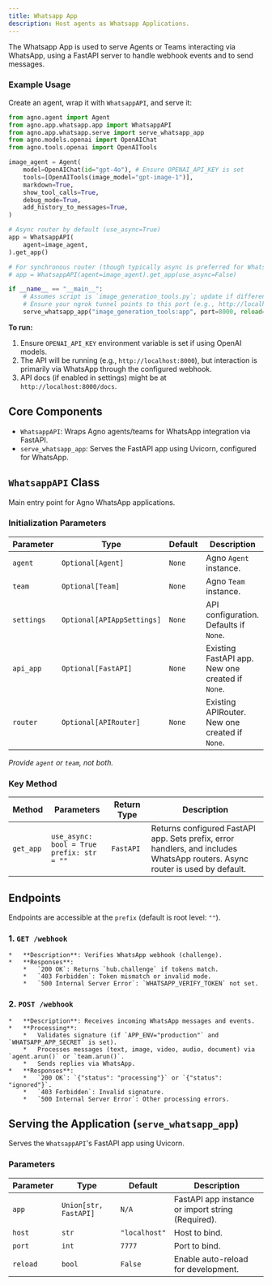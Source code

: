 ```yaml
---
title: Whatsapp App
description: Host agents as Whatsapp Applications.
---
```


The Whatsapp App is used to serve Agents or Teams interacting via WhatsApp, using a FastAPI server to handle webhook events and to send messages.

<Snippet file="setup-whatsapp-app.mdx" />

### Example Usage

Create an agent, wrap it with `WhatsappAPI`, and serve it:

```python
from agno.agent import Agent
from agno.app.whatsapp.app import WhatsappAPI
from agno.app.whatsapp.serve import serve_whatsapp_app
from agno.models.openai import OpenAIChat
from agno.tools.openai import OpenAITools

image_agent = Agent(
    model=OpenAIChat(id="gpt-4o"), # Ensure OPENAI_API_KEY is set
    tools=[OpenAITools(image_model="gpt-image-1")],
    markdown=True,
    show_tool_calls=True,
    debug_mode=True,
    add_history_to_messages=True,
)

# Async router by default (use_async=True)
app = WhatsappAPI(
    agent=image_agent,
).get_app()

# For synchronous router (though typically async is preferred for WhatsApp webhooks):
# app = WhatsappAPI(agent=image_agent).get_app(use_async=False)

if __name__ == "__main__":
    # Assumes script is `image_generation_tools.py`; update if different.
    # Ensure your ngrok tunnel points to this port (e.g., http://localhost:8000)
    serve_whatsapp_app("image_generation_tools:app", port=8000, reload=True)
```

**To run:**
1.  Ensure `OPENAI_API_KEY` environment variable is set if using OpenAI models.
2.  The API will be running (e.g., `http://localhost:8000`), but interaction is primarily via WhatsApp through the configured webhook.
3.  API docs (if enabled in settings) might be at `http://localhost:8000/docs`.



## Core Components

- `WhatsappAPI`: Wraps Agno agents/teams for WhatsApp integration via FastAPI.
- `serve_whatsapp_app`: Serves the FastAPI app using Uvicorn, configured for WhatsApp.

## `WhatsappAPI` Class

Main entry point for Agno WhatsApp applications.

### Initialization Parameters

| Parameter  | Type                      | Default | Description                                           |
| ---------- | ------------------------- | ------- | ----------------------------------------------------- |
| `agent`    | `Optional[Agent]`         | `None`  | Agno `Agent` instance.                                |
| `team`     | `Optional[Team]`          | `None`  | Agno `Team` instance.                                 |
| `settings` | `Optional[APIAppSettings]`| `None`  | API configuration. Defaults if `None`.                |
| `api_app`  | `Optional[FastAPI]`       | `None`  | Existing FastAPI app. New one created if `None`.    |
| `router`   | `Optional[APIRouter]`     | `None`  | Existing APIRouter. New one created if `None`.        |

*Provide `agent` or `team`, not both.*

### Key Method

| Method | Parameters | Return Type | Description |
|--------|------------|-------------|-------------|
| `get_app` | `use_async: bool = True`<br/>`prefix: str = ""` | `FastAPI` | Returns configured FastAPI app. Sets prefix, error handlers, and includes WhatsApp routers. Async router is used by default. |

## Endpoints

Endpoints are accessible at the `prefix` (default is root level: `""`).

### 1. `GET /webhook`
    *   **Description**: Verifies WhatsApp webhook (challenge).
    *   **Responses**:
        *   `200 OK`: Returns `hub.challenge` if tokens match.
        *   `403 Forbidden`: Token mismatch or invalid mode.
        *   `500 Internal Server Error`: `WHATSAPP_VERIFY_TOKEN` not set.

### 2. `POST /webhook`
    *   **Description**: Receives incoming WhatsApp messages and events.
    *   **Processing**:
        *   Validates signature (if `APP_ENV="production"` and `WHATSAPP_APP_SECRET` is set).
        *   Processes messages (text, image, video, audio, document) via `agent.arun()` or `team.arun()`.
        *   Sends replies via WhatsApp.
    *   **Responses**:
        *   `200 OK`: `{"status": "processing"}` or `{"status": "ignored"}`.
        *   `403 Forbidden`: Invalid signature.
        *   `500 Internal Server Error`: Other processing errors.

## Serving the Application (`serve_whatsapp_app`)

Serves the `WhatsappAPI`'s FastAPI app using Uvicorn.

### Parameters

| Parameter | Type                | Default     | Description                                        |
| --------- | ------------------- | ----------- | -------------------------------------------------- |
| `app`     | `Union[str, FastAPI]` | `N/A`       | FastAPI app instance or import string (Required). |
| `host`    | `str`               | `"localhost"` | Host to bind.                                      |
| `port`    | `int`               | `7777`      | Port to bind.                                      |
| `reload`  | `bool`              | `False`     | Enable auto-reload for development.                |
